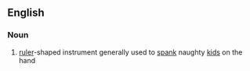 ==English==
===Noun===
# [[ruler]]-shaped instrument generally used to [[spank]] naughty [[kids]] on the hand